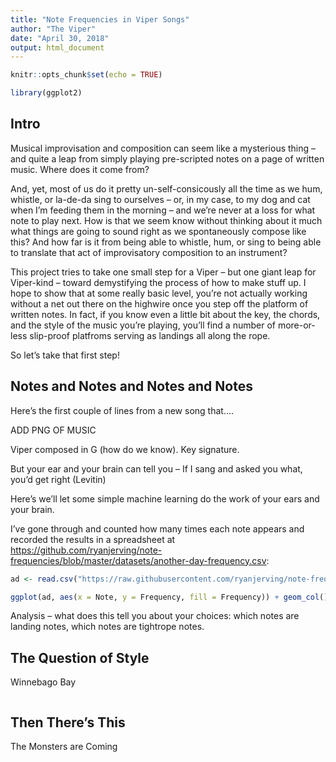 ```yaml
---
title: "Note Frequencies in Viper Songs"
author: "The Viper"
date: "April 30, 2018"
output: html_document
---
```


```r
knitr::opts_chunk$set(echo = TRUE)

library(ggplot2)

```

## Intro

Musical improvisation and composition can seem like a mysterious thing -- and quite a leap from simply playing pre-scripted notes on a page of written music. Where does it come from?

And, yet, most of us do it pretty un-self-consicously all the time as we hum, whistle, or la-de-da sing to ourselves -- or, in my case, to my dog and cat when I'm feeding them in the morning -- and we're never at a loss for what note to play next. How is that we seem know without thinking about it much what things are going to sound right as we spontaneously compose like this? And how far is it from being able to whistle, hum, or sing to being able to translate that act of improvisatory composition to an instrument?

This project tries to take one small step for a Viper -- but one giant leap for Viper-kind -- toward demystifying the process of how to make stuff up. I hope to show that at some really basic level, you're not actually working without a net out there on the highwire once you step off the platform of written notes. In fact, if you know even a little bit about the key, the chords, and the style of the music you're playing, you'll find a number of more-or-less slip-proof platfroms serving as landings all along the rope.

So let's take that first step!

## Notes and Notes and Notes and Notes

Here's the first couple of lines from a new song that....

ADD PNG OF MUSIC

Viper composed in G (how do we know). Key signature.

But your ear and your brain can tell you -- If I sang and asked you what, you'd get right (Levitin)

Here's we'll let some simple machine learning do the work of your ears and your brain.

I've gone through and counted how many times each note appears and recorded the results in a spreadsheet at <https://github.com/ryanjerving/note-frequencies/blob/master/datasets/another-day-frequency.csv>:

```r

ad <- read.csv("https://raw.githubusercontent.com/ryanjerving/note-frequencies/master/datasets/another-day-frequency.csv")

ggplot(ad, aes(x = Note, y = Frequency, fill = Frequency)) + geom_col()


```

Analysis -- what does this tell you about your choices: which notes are landing notes, which notes are tightrope notes.

## The Question of Style

Winnebago Bay

```r


```

## Then There's This

The Monsters are Coming
